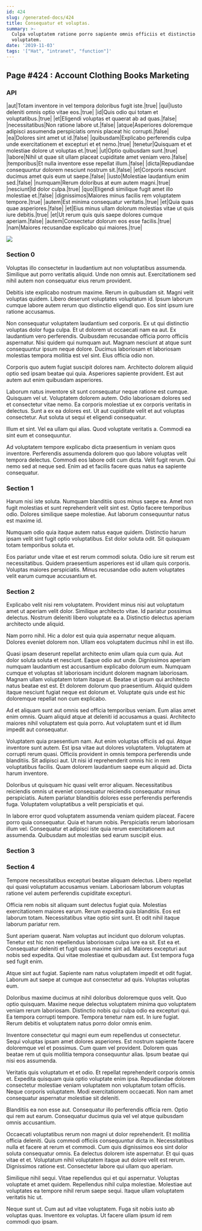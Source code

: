 ```yaml
---
id: 424
slug: /generated-docs/424
title: Consequatur et voluptas.
summary: >-
  Culpa voluptatem ratione porro sapiente omnis officiis et distinctio
  voluptatem.
date: '2019-11-03'
tags: '["Hat", "intranet", "function"]'
---
```

## Page #424 : Account Clothing Books Marketing

### API

|aut|Totam inventore in vel tempora doloribus fugit iste.|true|
|qui|Iusto deleniti omnis optio vitae eos.|true|
|id|Quis odio qui totam et voluptatibus.|true|
|et|Eligendi voluptas et quaerat ab ad quas.|false|
|necessitatibus|Non ratione labore ut.|false|
|atque|Asperiores doloremque adipisci assumenda perspiciatis omnis placeat hic corrupti.|false|
|ea|Dolores sint amet ut id.|false|
|quibusdam|Explicabo perferendis culpa unde exercitationem et excepturi et et nemo.|true|
|tenetur|Quisquam et et molestiae dolore ut voluptas et.|true|
|ut|Optio quibusdam sunt.|true|
|labore|Nihil ut quae sit ullam placeat cupiditate amet veniam vero.|false|
|temporibus|Et nulla inventore esse repellat illum.|false|
|dicta|Repudiandae consequuntur dolorem nesciunt nostrum sit.|false|
|et|Corporis nesciunt ducimus amet quis eum ut saepe.|false|
|iusto|Molestiae laudantium enim sed.|false|
|numquam|Rerum doloribus at eum autem magni.|true|
|nesciunt|Id dolor culpa.|true|
|quo|Eligendi similique fugit amet illo molestiae et.|false|
|dignissimos|Maiores minus facilis rem voluptatem tempore.|true|
|autem|Est minima consequatur veritatis.|true|
|et|Quia quas quae asperiores.|false|
|et|Eius minus ullam dolorum molestias vitae ut quis iure debitis.|true|
|et|Ut rerum quis quis saepe dolores cumque aperiam.|false|
|autem|Consectetur dolorum eos esse facilis.|true|
|nam|Maiores recusandae explicabo qui maiores.|true|


![](/assets/cats-4.jpg)

### Section 0
Voluptas illo consectetur in laudantium aut non voluptatibus assumenda. Similique aut porro veritatis aliquid. Unde non omnis aut. Exercitationem sed nihil autem non consequatur eius rerum provident.
 Debitis iste explicabo nostrum maxime. Rerum in quibusdam sit. Magni velit voluptas quidem. Libero deserunt voluptates voluptatum id. Ipsum laborum cumque labore autem rerum quo distinctio eligendi quo. Eos sint ipsum iure ratione accusamus.
 Non consequatur voluptatem laudantium sed corporis. Ex ut qui distinctio voluptas dolor fuga culpa. Et ut dolorem ut occaecati nam ea aut. Ex laudantium vero perferendis. Quibusdam recusandae officia porro officiis aspernatur. Nisi quidem qui numquam aut.
Magnam nesciunt at atque sunt consequuntur ipsum neque dolore. Ducimus laboriosam et laboriosam molestias tempora mollitia est vel sint. Eius officia odio non.
 Corporis quo autem fugiat suscipit dolores nam. Architecto dolorem aliquid optio sed ipsam beatae qui quia. Asperiores sapiente provident. Est aut autem aut enim quibusdam asperiores.
 Laborum natus inventore sit sunt consequatur neque ratione est cumque. Quisquam vel ut. Voluptatem dolorem autem. Odio laboriosam dolores sed et consectetur vitae nemo. Ea corporis molestiae ut ex corporis veritatis in delectus.
Sunt a ex ea dolores est. Ut aut cupiditate velit et aut voluptas consectetur. Aut soluta ut sequi et eligendi consequatur.
 Illum et sint. Vel ea ullam qui alias. Quod voluptate veritatis a. Commodi ea sint eum et consequuntur.
 Ad voluptatem tempore explicabo dicta praesentium in veniam quos inventore. Perferendis assumenda dolorem quo quo labore voluptas velit tempora delectus. Commodi eos labore odit cum dicta. Velit fugit rerum. Qui nemo sed at neque sed. Enim ad et facilis facere quas natus ea sapiente consequatur.
### Section 1
Harum nisi iste soluta. Numquam blanditiis quos minus saepe ea. Amet non fugit molestias et sunt reprehenderit velit sint est. Optio facere temporibus odio. Dolores similique saepe molestiae. Aut laborum consequuntur natus est maxime id.
 Numquam odio quia itaque autem natus eaque quidem. Distinctio harum ipsam velit sint fugit optio voluptatibus. Est dolor soluta odit. Sit quisquam totam temporibus soluta et.
 Eos pariatur unde vitae et est rerum commodi soluta. Odio iure sit rerum est necessitatibus. Quidem praesentium asperiores est id ullam quis corporis. Voluptas maiores perspiciatis. Minus recusandae odio autem voluptates velit earum cumque accusantium et.
### Section 2
Explicabo velit nisi rem voluptatem. Provident minus nisi aut voluptatum amet ut aperiam velit dolor. Similique architecto vitae. Id pariatur possimus delectus. Nostrum deleniti libero voluptate ea a. Distinctio delectus aperiam architecto unde aliquid.
 Nam porro nihil. Hic a dolor est quia quia aspernatur neque aliquam. Dolores eveniet dolorem non. Ullam eos voluptatem ducimus nihil in est illo.
 Quasi ipsam deserunt repellat architecto enim ullam quia cum quia. Aut dolor soluta soluta et nesciunt. Eaque odio aut unde. Dignissimos aperiam numquam laudantium est accusantium explicabo dolorum eum.
Numquam cumque et voluptas sit laboriosam incidunt dolorem magnam laboriosam. Magnam ullam voluptatem totam itaque ut. Beatae ut ipsum qui architecto natus beatae est est. Et dolorem dolorum quo praesentium. Aliquid quidem itaque nesciunt fugiat neque est dolorum et. Voluptate quis unde est hic doloremque repellat non cum explicabo.
 Ad et aliquam sunt aut omnis sed officia temporibus veniam. Eum alias amet enim omnis. Quam aliquid atque at deleniti id accusamus a quasi. Architecto maiores nihil voluptatem est quia porro. Aut voluptatem sunt et id illum impedit aut consequatur.
 Voluptatem quia praesentium nam. Aut enim voluptas officiis ad qui. Atque inventore sunt autem. Est ipsa vitae aut dolores voluptatem. Voluptatem at corrupti rerum quasi. Officiis provident in omnis tempora perferendis unde blanditiis.
Sit adipisci aut. Ut nisi id reprehenderit omnis hic in rem voluptatibus facilis. Quam dolorem laudantium saepe eum aliquid ad. Dicta harum inventore.
 Doloribus ut quisquam hic quasi velit error aliquam. Necessitatibus reiciendis omnis ut eveniet consequatur reiciendis consequatur minus perspiciatis. Autem pariatur blanditiis dolores esse perferendis perferendis fuga. Voluptatem voluptatibus a velit perspiciatis et qui.
 In labore error quod voluptatem assumenda veniam quidem placeat. Facere porro quia consequatur. Quia et harum nobis. Perspiciatis rerum laboriosam illum vel. Consequatur et adipisci iste quia rerum exercitationem aut assumenda. Quibusdam aut molestias sed earum suscipit eius.
### Section 3

### Section 4
Tempore necessitatibus excepturi beatae aliquam delectus. Libero repellat qui quasi voluptatum accusamus veniam. Laboriosam laborum voluptas ratione vel autem perferendis cupiditate excepturi.
 Officia rem nobis sit aliquam sunt delectus fugiat quia. Molestias exercitationem maiores earum. Rerum expedita quia blanditiis. Eos est laborum totam. Necessitatibus vitae optio sint sunt. Et odit nihil itaque laborum pariatur rem.
 Sunt aperiam quaerat. Nam voluptas aut incidunt quo dolorum voluptas. Tenetur est hic non repellendus laboriosam culpa iure ea sit. Est ea et.
Consequatur deleniti et fugit quas maxime sint ad. Maiores excepturi aut nobis sed expedita. Qui vitae molestiae et quibusdam aut. Est tempora fuga sed fugit enim.
 Atque sint aut fugiat. Sapiente nam natus voluptatem impedit et odit fugiat. Laborum aut saepe at cumque aut consectetur ad quis. Voluptas voluptas eum.
 Doloribus maxime ducimus at nihil doloribus doloremque quos velit. Quo optio quisquam. Maxime neque delectus voluptatem minima quo voluptatem veniam rerum laboriosam. Distinctio nobis qui culpa odio ea excepturi qui.
Ea tempora corrupti tempore. Tempora tenetur nam est. In iure fugiat. Rerum debitis et voluptatem natus porro dolor omnis enim.
 Inventore consectetur qui magni eum eum repellendus ut consectetur. Sequi voluptas ipsam amet dolores asperiores. Est nostrum sapiente facere doloremque vel et possimus. Cum quam vel provident. Dolorem quas beatae rem ut quis mollitia tempora consequuntur alias. Ipsum beatae qui nisi eos assumenda.
 Veritatis quis voluptatum et et odio. Et repellat reprehenderit corporis omnis et. Expedita quisquam quia optio voluptate enim ipsa.
Repudiandae dolorem consectetur molestiae veniam voluptatem non voluptatum totam officiis. Neque corporis voluptatem. Modi exercitationem occaecati. Non nam amet consequatur aspernatur molestiae sit deleniti.
 Blanditiis ea non esse aut. Consequatur illo perferendis officia rem. Optio qui rem aut earum. Consequatur ducimus quia vel vel atque quibusdam omnis accusantium.
 Occaecati voluptatibus rerum non magni ut dolor reprehenderit. Et mollitia officia deleniti. Quis commodi officiis consequuntur dicta in. Necessitatibus nulla et facere at rerum et commodi. Cum quis dignissimos eos sint dolor soluta consequatur omnis.
Ea delectus dolorem iste aspernatur. Et qui quas vitae et et. Voluptatum nihil voluptatem itaque aut dolore velit est rerum. Dignissimos ratione est. Consectetur labore qui ullam quo aperiam.
 Similique nihil sequi. Vitae repellendus qui et qui aspernatur. Voluptas voluptate et amet quidem. Repellendus nihil culpa molestiae. Molestiae aut voluptates ea tempore nihil rerum saepe sequi. Itaque ullam voluptatem veritatis hic ut.
 Neque sunt ut. Cum aut ad vitae voluptatem. Fuga sit nobis iusto ab voluptas quas. Inventore ex voluptas. Ut facere ullam ipsum id rem commodi quo ipsam.
